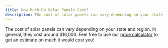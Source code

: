 ```yaml
---
title: How Much Do Solar Panels Cost?
description: The cost of solar panels can vary depending on your state and region
---
```


The cost of solar panels can vary depending on your state and region.
In general, they cost around $16,000.
Feel free to use our [price calculator](/calculator/) to get an estimate on much it would cost you!
